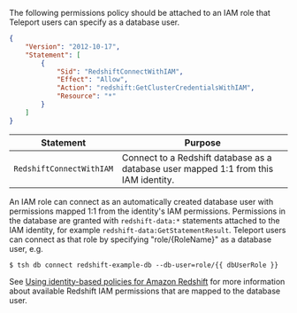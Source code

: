 The following permissions policy should be attached to an IAM role that Teleport
users can specify as a database user.

```json
{
    "Version": "2012-10-17",
    "Statement": [
        {
            "Sid": "RedshiftConnectWithIAM",
            "Effect": "Allow",
            "Action": "redshift:GetClusterCredentialsWithIAM",
            "Resource": "*"
        }
    ]
}
```

| Statement | Purpose |
| --------- | ------- |
|`RedshiftConnectWithIAM` | Connect to a Redshift database as a database user mapped 1:1 from this IAM identity. |

An IAM role can connect as an automatically created database user with
permissions mapped 1:1 from the identity's IAM permissions.
Permissions in the database are granted with `redshift-data:*` statements
attached to the IAM identity, for example `redshift-data:GetStatementResult`.
Teleport users can connect as that role by specifying "role/\{RoleName\}" as a
database user, e.g.

```code
$ tsh db connect redshift-example-db --db-user=role/{{ dbUserRole }}
```

See
[Using identity-based policies for Amazon Redshift](https://docs.aws.amazon.com/redshift/latest/mgmt/redshift-iam-access-control-identity-based.html)
for more information about available Redshift IAM permissions that are mapped
to the database user.
